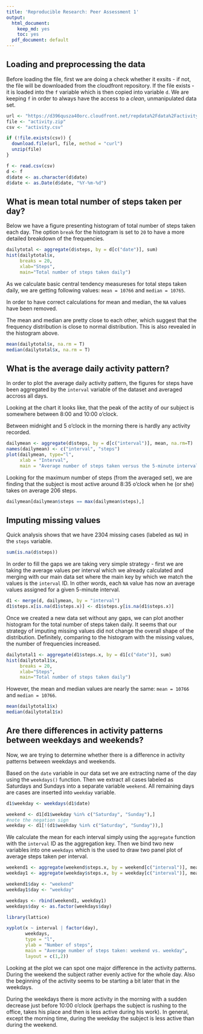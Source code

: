 ```yaml
---
title: 'Reproducible Research: Peer Assessment 1'
output:
  html_document:
    keep_md: yes
    toc: yes
  pdf_document: default
---
```



## Loading and preprocessing the data

Before loading the file, first we are doing a check whether it exsits - if not, the file will be downloaded from the cloudfront repository. If the file exists - it is loaded into the `f` variable which is then copied into variable `d`. We are keeping `f` in order to always have the access to a *clean*, unmanipulated data set.

```r
url <- "https://d396qusza40orc.cloudfront.net/repdata%2Fdata%2Factivity.zip"
file <- "activity.zip"
csv <- "activity.csv"

if (!file.exists(csv)) {
  download.file(url, file, method = "curl")
  unzip(file)
}

f <- read.csv(csv)
d <- f
d$date <- as.character(d$date)
d$date <- as.Date(d$date, "%Y-%m-%d")
```

## What is mean total number of steps taken per day?
Below we have a figure presenting histogram of total number of steps taken each day. The option `break` for the histogram is set to `20` to have a more detailed breakdown of the frequencies.

```r
dailytotal <- aggregate(d$steps, by = d[c("date")], sum)
hist(dailytotal$x, 
     breaks = 20, 
     xlab="Steps", 
     main="Total number of steps taken daily")
```

As we calculate basic central tendency measureses for total steps taken daily, we are getting following values: `mean = 10766` and `median = 10765`.

In order to have correct calculations for mean and median, the `NA` values have been removed.

The mean and median are pretty close to each other, which suggest that the frequency distribution is close to normal distribution. This is also revealed in the histogram above.

```r
mean(dailytotal$x, na.rm = T)
median(dailytotal$x, na.rm = T)
```

## What is the average daily activity pattern?

In order to plot the average daily activity pattern, the figures for steps have been aggregated by the `interval` variable of the dataset and averaged accross all days.

Looking at the chart it looks like, that the peak of the actity of our subject is somewhere between 8:00 and 10:00 o'clock.

Between midnight and 5 o'clock in the morning there is hardly any activity recorded.

```r
dailymean <- aggregate(d$steps, by = d[c("interval")], mean, na.rm=T)
names(dailymean) <- c("interval", "steps")
plot(dailymean, type="l",
     xlab = "Interval",
     main = "Average number of steps taken versus the 5-minute intervals")
```

Looking for the maximum number of steps (from the averaged set), we are finding that the subject is most active around 8:35 o'clock when he (or she) takes on average 206 steps.

```r
dailymean[dailymean$steps == max(dailymean$steps),]
```


## Imputing missing values

Quick analysis shows that we have 2304 missing cases (labeled as `NA`) in the `steps` variable.
```r
sum(is.na(d$steps))
```

In order to fill the gaps we are taking very simple strategy - first we are taking the average values per interval which we already calculated and merging with our main data set where the main key by which we match the values is the `interval` ID. In other words, each `NA` value has now an average values assigned for a given 5-minute interval.

```r
d1 <- merge(d, dailymean, by = "interval")
d1$steps.x[is.na(d1$steps.x)] <- d1$steps.y[is.na(d1$steps.x)]
```

Once we created a new data set without any gaps, we can plot another histogram for the total number of steps taken daily. It seems that our strategy of imputing missing values did not change the overall shape of the distribution. Definitely, comparing to the histogram with the missing values, the number of frequencies increased. 

```r
dailytotal1 <- aggregate(d1$steps.x, by = d1[c("date")], sum)
hist(dailytotal1$x, 
     breaks = 20, 
     xlab="Steps", 
     main="Total number of steps taken daily")
```

However, the mean and median values are nearly the same: `mean = 10766` and `median = 10766`.

```r
mean(dailytotal1$x)
median(dailytotal1$x)
```


## Are there differences in activity patterns between weekdays and weekends?

Now, we are trying to determine whether there is a difference in activity patterns between weekdays and weekends.

Based on the `date` variable in our data set we are extracting name of the day using the `weekdays()` function. Then we extract all cases labeled as Saturdays and Sundays into a separate variable `weekend`. All remaining days are cases are inserted into `weekday` variable.

```r
d1$weekday <- weekdays(d1$date)

weekend <- d1[d1$weekday %in% c("Saturday", "Sunday"),]
#note the negation sign
weekday <- d1[!(d1$weekday %in% c("Saturday", "Sunday")),]
```

We calculate the mean for each interval simply using the `aggregate` function with the `interval` ID as the aggregation key. Then we bind two new variables into one `weekdays` which is the used to draw two panel plot of average steps taken per interval.

```r
weekend1 <- aggregate(weekend$steps.x, by = weekend[c("interval")], mean)
weekday1 <- aggregate(weekday$steps.x, by = weekday[c("interval")], mean)

weekend1$day <- "weekend"
weekday1$day <- "weekday"

weekdays <- rbind(weekend1, weekday1)
weekdays$day <- as.factor(weekdays$day)

library(lattice)

xyplot(x ~ interval | factor(day), 
       weekdays,
       type = "l", 
       ylab = "Number of steps",
       main = "Average number of steps taken: weekend vs. weekday",
       layout = c(1,2))
```

Looking at the plot we can spot one major difference in the activity patterns. During the weekend the subject rather evenly active for the whole day. Also the beginning of the activity seems to be starting a bit later that in the weekdays.

During the weekdays there is more activity in the morning with a sudden decrease just before 10:00 o'clock (perhaps the subject is rushing to the office, takes his place and then is less active during his work). In general, except the morning time, during the weekday the subject is less active than during the weekend.